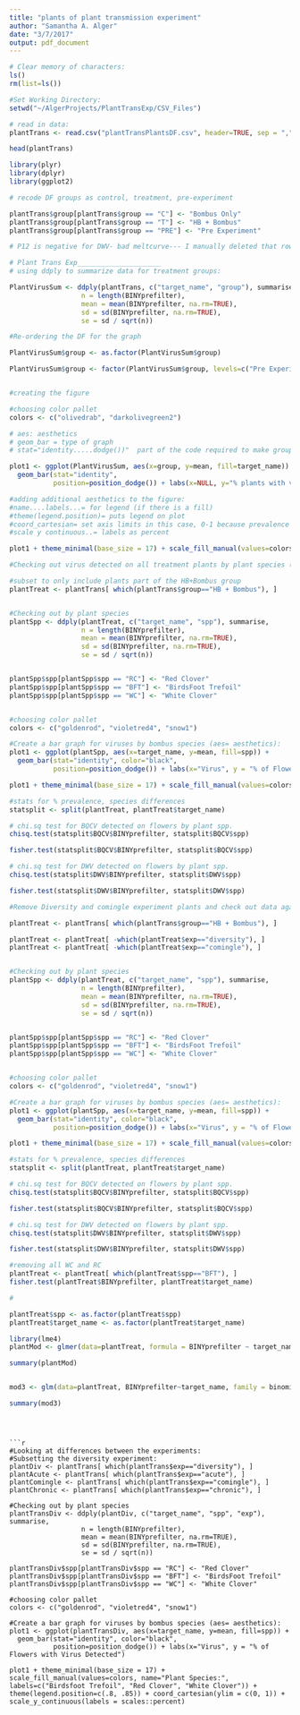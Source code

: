```yaml
---
title: "plants of plant transmission experiment"
author: "Samantha A. Alger"
date: "3/7/2017"
output: pdf_document
---
```

```r
# Clear memory of characters:
ls()
rm(list=ls())

#Set Working Directory: 
setwd("~/AlgerProjects/PlantTransExp/CSV_Files")

# read in data:
plantTrans <- read.csv("plantTransPlantsDF.csv", header=TRUE, sep = ",", stringsAsFactors=FALSE) 

head(plantTrans)

library(plyr)
library(dplyr)
library(ggplot2)

# recode DF groups as control, treatment, pre-experiment

plantTrans$group[plantTrans$group == "C"] <- "Bombus Only"
plantTrans$group[plantTrans$group == "T"] <- "HB + Bombus"
plantTrans$group[plantTrans$group == "PRE"] <- "Pre Experiment"

# P12 is negative for DWV- bad meltcurve--- I manually deleted that row from the dataframe***

# Plant Trans Exp_____________________
# using ddply to summarize data for treatment groups: 

PlantVirusSum <- ddply(plantTrans, c("target_name", "group"), summarise, 
                  n = length(BINYprefilter),
                  mean = mean(BINYprefilter, na.rm=TRUE),
                  sd = sd(BINYprefilter, na.rm=TRUE),
                  se = sd / sqrt(n))

#Re-ordering the DF for the graph

PlantVirusSum$group <- as.factor(PlantVirusSum$group)

PlantVirusSum$group <- factor(PlantVirusSum$group, levels=c("Pre Experiment", "Bombus Only", "HB + Bombus"))


#creating the figure

#choosing color pallet
colors <- c("olivedrab", "darkolivegreen2")

# aes: aesthetics
# geom_bar = type of graph
# stat="identity.....dodge())"  part of the code required to make grouped columns

plot1 <- ggplot(PlantVirusSum, aes(x=group, y=mean, fill=target_name)) +
  geom_bar(stat="identity",
           position=position_dodge()) + labs(x=NULL, y="% plants with virus detected")

#adding additional aesthetics to the figure:
#name....labels...= for legend (if there is a fill)
#theme(legend.position)= puts legend on plot
#coord_cartesian= set axis limits in this case, 0-1 because prevalence
#scale y continuous..= labels as percent

plot1 + theme_minimal(base_size = 17) + scale_fill_manual(values=colors, name="Virus", labels=c("BQCV", "DWV")) + theme(legend.position=c(.8, .85)) + coord_cartesian(ylim = c(0, 0.3)) + scale_y_continuous(labels = scales::percent)


```

```r
#Checking out virus detected on all treatment plants by plant species (for all experiments)

#subset to only include plants part of the HB+Bombus group
plantTreat <- plantTrans[ which(plantTrans$group=="HB + Bombus"), ]


#Checking out by plant species
plantSpp <- ddply(plantTreat, c("target_name", "spp"), summarise, 
                  n = length(BINYprefilter),
                  mean = mean(BINYprefilter, na.rm=TRUE),
                  sd = sd(BINYprefilter, na.rm=TRUE),
                  se = sd / sqrt(n))


plantSpp$spp[plantSpp$spp == "RC"] <- "Red Clover"
plantSpp$spp[plantSpp$spp == "BFT"] <- "BirdsFoot Trefoil"
plantSpp$spp[plantSpp$spp == "WC"] <- "White Clover"


#choosing color pallet
colors <- c("goldenrod", "violetred4", "snow1")

#Create a bar graph for viruses by bombus species (aes= aesthetics):
plot1 <- ggplot(plantSpp, aes(x=target_name, y=mean, fill=spp)) + 
  geom_bar(stat="identity", color="black",
           position=position_dodge()) + labs(x="Virus", y = "% of Flowers with Virus Detected")

plot1 + theme_minimal(base_size = 17) + scale_fill_manual(values=colors, name="Plant Species:", labels=c("Birdsfoot Trefoil", "Red Clover", "White Clover")) + theme(legend.position=c(.8, .85)) + coord_cartesian(ylim = c(0, 1)) + scale_y_continuous(labels = scales::percent)

#stats for % prevalence, species differences
statsplit <- split(plantTreat, plantTreat$target_name)

# chi.sq test for BQCV detected on flowers by plant spp.
chisq.test(statsplit$BQCV$BINYprefilter, statsplit$BQCV$spp)

fisher.test(statsplit$BQCV$BINYprefilter, statsplit$BQCV$spp)

# chi.sq test for DWV detected on flowers by plant spp.
chisq.test(statsplit$DWV$BINYprefilter, statsplit$DWV$spp)

fisher.test(statsplit$DWV$BINYprefilter, statsplit$DWV$spp)


```

```r
#Remove Diversity and comingle experiment plants and check out data again.

plantTreat <- plantTrans[ which(plantTrans$group=="HB + Bombus"), ]

plantTreat <- plantTreat[ -which(plantTreat$exp=="diversity"), ]
plantTreat <- plantTreat[ -which(plantTreat$exp=="comingle"), ]


#Checking out by plant species
plantSpp <- ddply(plantTreat, c("target_name", "spp"), summarise, 
                  n = length(BINYprefilter),
                  mean = mean(BINYprefilter, na.rm=TRUE),
                  sd = sd(BINYprefilter, na.rm=TRUE),
                  se = sd / sqrt(n))


plantSpp$spp[plantSpp$spp == "RC"] <- "Red Clover"
plantSpp$spp[plantSpp$spp == "BFT"] <- "BirdsFoot Trefoil"
plantSpp$spp[plantSpp$spp == "WC"] <- "White Clover"


#choosing color pallet
colors <- c("goldenrod", "violetred4", "snow1")

#Create a bar graph for viruses by bombus species (aes= aesthetics):
plot1 <- ggplot(plantSpp, aes(x=target_name, y=mean, fill=spp)) + 
  geom_bar(stat="identity", color="black",
           position=position_dodge()) + labs(x="Virus", y = "% of Flowers with Virus Detected")

plot1 + theme_minimal(base_size = 17) + scale_fill_manual(values=colors, name="Plant Species:", labels=c("Birdsfoot Trefoil", "Red Clover", "White Clover")) + theme(legend.position=c(.8, .85)) + coord_cartesian(ylim = c(0, 1)) + scale_y_continuous(labels = scales::percent)

#stats for % prevalence, species differences
statsplit <- split(plantTreat, plantTreat$target_name)

# chi.sq test for BQCV detected on flowers by plant spp.
chisq.test(statsplit$BQCV$BINYprefilter, statsplit$BQCV$spp)

fisher.test(statsplit$BQCV$BINYprefilter, statsplit$BQCV$spp)

# chi.sq test for DWV detected on flowers by plant spp.
chisq.test(statsplit$DWV$BINYprefilter, statsplit$DWV$spp)

fisher.test(statsplit$DWV$BINYprefilter, statsplit$DWV$spp)

#removing all WC and RC
plantTreat <- plantTreat[ which(plantTreat$spp=="BFT"), ]
fisher.test(plantTreat$BINYprefilter, plantTreat$target_name)

#

plantTreat$spp <- as.factor(plantTreat$spp)
plantTreat$target_name <- as.factor(plantTreat$target_name)

library(lme4)
plantMod <- glmer(data=plantTreat, formula = BINYprefilter ~ target_name*spp + (1|labID), family=binomial(link = "logit"))

summary(plantMod)


mod3 <- glm(data=plantTreat, BINYprefilter~target_name, family = binomial)

summary(mod3)


```


```



```r
#Looking at differences between the experiments:
#Subsetting the diversity experiment:
plantDiv <- plantTrans[ which(plantTrans$exp=="diversity"), ]
plantAcute <- plantTrans[ which(plantTrans$exp=="acute"), ]
plantComingle <- plantTrans[ which(plantTrans$exp=="comingle"), ]
plantChronic <- plantTrans[ which(plantTrans$exp=="chronic"), ]

#Checking out by plant species
plantTransDiv <- ddply(plantDiv, c("target_name", "spp", "exp"), summarise, 
                  n = length(BINYprefilter),
                  mean = mean(BINYprefilter, na.rm=TRUE),
                  sd = sd(BINYprefilter, na.rm=TRUE),
                  se = sd / sqrt(n))

plantTransDiv$spp[plantTransDiv$spp == "RC"] <- "Red Clover"
plantTransDiv$spp[plantTransDiv$spp == "BFT"] <- "BirdsFoot Trefoil"
plantTransDiv$spp[plantTransDiv$spp == "WC"] <- "White Clover"

#choosing color pallet
colors <- c("goldenrod", "violetred4", "snow1")

#Create a bar graph for viruses by bombus species (aes= aesthetics):
plot1 <- ggplot(plantTransDiv, aes(x=target_name, y=mean, fill=spp)) + 
  geom_bar(stat="identity", color="black",
           position=position_dodge()) + labs(x="Virus", y = "% of Flowers with Virus Detected")

plot1 + theme_minimal(base_size = 17) + scale_fill_manual(values=colors, name="Plant Species:", labels=c("Birdsfoot Trefoil", "Red Clover", "White Clover")) + theme(legend.position=c(.8, .85)) + coord_cartesian(ylim = c(0, 1)) + scale_y_continuous(labels = scales::percent)

```

